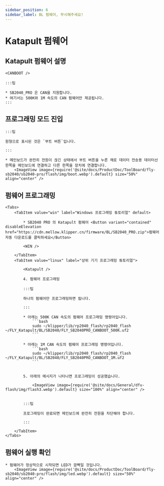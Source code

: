 ```yaml
---
sidebar_position: 6
sidebar_label: BL 펌웨어, 무시해주세요!
---
```



# Katapult 펌웨어

## Katapult 펌웨어 설명

    <CANBOOT />

    :::팁

    * SB2040_PRO 은 CAN을 지원합니다.
    * 여기서는 500K와 1M 속도의 CAN 펌웨어만 제공됩니다.
    :::

## 프로그래밍 모드 진입

    :::팁

    원형으로 표시된 것은 `부트 버튼`입니다.

    :::

    * 메인보드가 완전히 전원이 끊긴 상태에서 부트 버튼을 누른 채로 데이터 전송용 데이터선 한쪽을 메인보드에 연결하고 다른 한쪽을 장치에 연결합니다.
        <ImageView image={require('@site/docs/ProductDoc/ToolBoard/fly-sb2040/sb2040-pro/flash/img/boot.webp').default} size="50%" align="center" />

## 펌웨어 프로그래밍
    <Tabs>
        <TabItem value="win" label="Windows 프로그래밍 튜토리얼" default>

            * SB2040 PRO 의 Katapult 펌웨어 <Button variant="contained" disableElevation href="https://cdn.mellow.klipper.cn/firmware/BL/SB2040_PRO.zip">펌웨어 자동 다운로드를 클릭하세요</Button>

            <WIN />
            
        </TabItem>
        <TabItem value="linux" label="상위 기기 프로그래밍 튜토리얼">
            
            <Katapult />

            4. 펌웨어 프로그래밍

            :::팁

            하나의 펌웨어만 프로그래밍하면 됩니다.

            :::

            * 아래는 500K CAN 속도의 펌웨어 프로그래밍 명령어입니다.
                ```bash
                sudo ~/klipper/lib/rp2040_flash/rp2040_flash ~/FLY_Katapult/BL/SB2040/FLY_SB2040PRO_CANBOOT_500K.uf2
                ```
                       
            * 아래는 1M CAN 속도의 펌웨어 프로그래밍 명령어입니다.
                ```bash
                sudo ~/klipper/lib/rp2040_flash/rp2040_flash ~/FLY_Katapult/BL/SB2040/FLY_SB2040PRO_CANBOOT_1M.uf2
                ```


            5. 아래의 메시지가 나타나면 프로그래밍이 성공했습니다.

                <ImageView image={require('@site/docs/General/dfu-flash/img/flash3.webp').default} size="100%" align="center" />


            :::팁

            프로그래밍이 완료되면 메인보드에 완전히 전원을 차단해야 합니다.

            :::

        </TabItem>
    </Tabs>

## 펌웨어 실행 확인

    * 펌웨어가 정상적으로 시작되면 LED가 깜빡일 것입니다.
        <ImageView image={require('@site/docs/ProductDoc/ToolBoard/fly-sb2040/sb2040-pro/flash/img/led.webp').default} size="50%" align="center" />